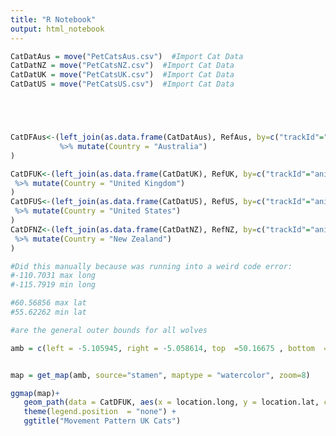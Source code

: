 ```yaml
---
title: "R Notebook"
output: html_notebook
---
```



```r

CatDatAus = move("PetCatsAus.csv")  #Import Cat Data
CatDatNZ = move("PetCatsNZ.csv")  #Import Cat Data
CatDatUK = move("PetCatsUK.csv")  #Import Cat Data
CatDatUS = move("PetCatsUS.csv")  #Import Cat Data





CatDFAus<-(left_join(as.data.frame(CatDatAus), RefAus, by=c("trackId"="animal.id"))
           %>% mutate(Country = "Australia")
)

CatDFUK<-(left_join(as.data.frame(CatDatUK), RefUK, by=c("trackId"="animal.id"))
 %>% mutate(Country = "United Kingdom")
)
CatDFUS<-(left_join(as.data.frame(CatDatUS), RefUS, by=c("trackId"="animal.id"))
 %>% mutate(Country = "United States")
)
CatDFNZ<-(left_join(as.data.frame(CatDatNZ), RefNZ, by=c("trackId"="animal.id"))
 %>% mutate(Country = "New Zealand")
)
```


```r
#Did this manually because was running into a weird code error:
#-110.7031 max long
#-115.7919 min long

#60.56856 max lat
#55.62262 min lat

#are the general outer bounds for all wolves

amb = c(left = -5.105945, right = -5.058614, top  =50.16675 , bottom  = 50.11675)


map = get_map(amb, source="stamen", maptype = "watercolor", zoom=8)

ggmap(map)+
   geom_path(data = CatDFUK, aes(x = location.long, y = location.lat, color = tag.id))+
   theme(legend.position  = "none") +
   ggtitle("Movement Pattern UK Cats") 
```
